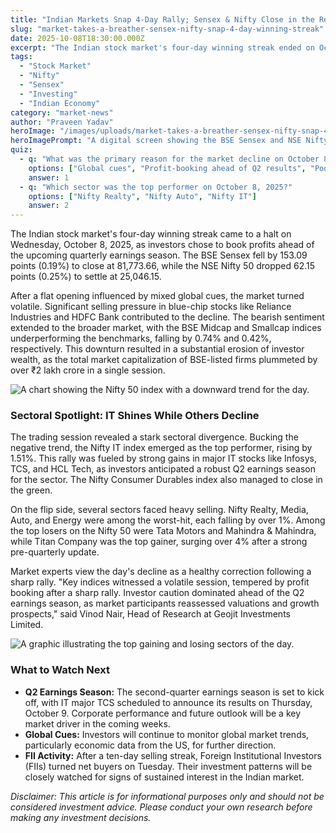 ```yaml
---
title: "Indian Markets Snap 4-Day Rally; Sensex & Nifty Close in the Red"
slug: "market-takes-a-breather-sensex-nifty-snap-4-day-winning-streak"
date: 2025-10-08T18:30:00.000Z
excerpt: "The Indian stock market's four-day winning streak ended on October 8, 2025, as profit-booking ahead of the Q2 earnings season dragged indices down. Sensex and Nifty closed lower, wiping out over ₹2 lakh crore in investor wealth."
tags:
  - "Stock Market"
  - "Nifty"
  - "Sensex"
  - "Investing"
  - "Indian Economy"
category: "market-news"
author: "Praveen Yadav"
heroImage: "/images/uploads/market-takes-a-breather-sensex-nifty-snap-4-day-winning-streak/hero-image.jpg"
heroImagePrompt: "A digital screen showing the BSE Sensex and NSE Nifty stock market indices with red downward arrows, indicating a bearish market day. The background is a blurred image of a stock exchange trading floor."
quiz:
  - q: "What was the primary reason for the market decline on October 8, 2025?"
    options: ["Global cues", "Profit-booking ahead of Q2 results", "Poor monsoon forecast"]
    answer: 1
  - q: "Which sector was the top performer on October 8, 2025?"
    options: ["Nifty Realty", "Nifty Auto", "Nifty IT"]
    answer: 2
---
```


The Indian stock market's four-day winning streak came to a halt on Wednesday, October 8, 2025, as investors chose to book profits ahead of the upcoming quarterly earnings season. The BSE Sensex fell by 153.09 points (0.19%) to close at 81,773.66, while the NSE Nifty 50 dropped 62.15 points (0.25%) to settle at 25,046.15.

After a flat opening influenced by mixed global cues, the market turned volatile. Significant selling pressure in blue-chip stocks like Reliance Industries and HDFC Bank contributed to the decline. The bearish sentiment extended to the broader market, with the BSE Midcap and Smallcap indices underperforming the benchmarks, falling by 0.74% and 0.42%, respectively. This downturn resulted in a substantial erosion of investor wealth, as the total market capitalization of BSE-listed firms plummeted by over ₹2 lakh crore in a single session.

![A chart showing the Nifty 50 index with a downward trend for the day.](/images/uploads/market-takes-a-breather-sensex-nifty-snap-4-day-winning-streak/nifty-daily-chart.png "Nifty 50 daily chart for October 8, 2025")

### Sectoral Spotlight: IT Shines While Others Decline

The trading session revealed a stark sectoral divergence. Bucking the negative trend, the Nifty IT index emerged as the top performer, rising by 1.51%. This rally was fueled by strong gains in major IT stocks like Infosys, TCS, and HCL Tech, as investors anticipated a robust Q2 earnings season for the sector. The Nifty Consumer Durables index also managed to close in the green.

On the flip side, several sectors faced heavy selling. Nifty Realty, Media, Auto, and Energy were among the worst-hit, each falling by over 1%. Among the top losers on the Nifty 50 were Tata Motors and Mahindra & Mahindra, while Titan Company was the top gainer, surging over 4% after a strong pre-quarterly update.

Market experts view the day's decline as a healthy correction following a sharp rally. "Key indices witnessed a volatile session, tempered by profit booking after a sharp rally. Investor caution dominated ahead of the Q2 earnings season, as market participants reassessed valuations and growth prospects," said Vinod Nair, Head of Research at Geojit Investments Limited.

![A graphic illustrating the top gaining and losing sectors of the day.](/images/uploads/market-takes-a-breather-sensex-nifty-snap-4-day-winning-streak/sectoral-performance.png "Sectoral performance on October 8, 2025")

### What to Watch Next

*   **Q2 Earnings Season:** The second-quarter earnings season is set to kick off, with IT major TCS scheduled to announce its results on Thursday, October 9. Corporate performance and future outlook will be a key market driver in the coming weeks.
*   **Global Cues:** Investors will continue to monitor global market trends, particularly economic data from the US, for further direction.
*   **FII Activity:** After a ten-day selling streak, Foreign Institutional Investors (FIIs) turned net buyers on Tuesday. Their investment patterns will be closely watched for signs of sustained interest in the Indian market.

*Disclaimer: This article is for informational purposes only and should not be considered investment advice. Please conduct your own research before making any investment decisions.*